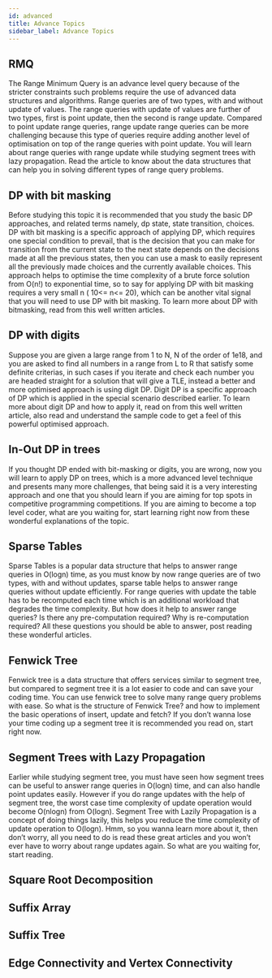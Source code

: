 ```yaml
---
id: advanced
title: Advance Topics
sidebar_label: Advance Topics
---
```


## RMQ
The Range Minimum Query is an advance level query because of the stricter constraints such problems require the use of advanced data structures and algorithms. Range queries are of two types, with and without update of values. The range queries with update of values are further of two types, first is point update, then the second is range update. Compared to point update range queries, range update range queries can be more challenging because this type of queries require adding another level of optimisation on top of the range queries with point update. You will learn about range queries with range update while studying segment trees with lazy propagation. Read the article to know about the data structures that can help you in solving different types of range query problems.


<TabItem value="resource">
    <Question resource = "true" list={[{name:"Sequences",link:"https://cp-algorithms.com/sequences/rmq.html"},]}/>
</TabItem>


## DP with bit masking
Before studying this topic it is recommended that you study the basic DP approaches, and related terms namely, dp state, state transition, choices. DP with bit masking is a specific approach of applying DP, which requires one special condition to prevail, that is the decision that you can make for transition from the current state to the next state depends on the decisions made at all the previous states, then you can use a mask to easily represent all the previously made choices and the currently available choices. This approach helps to optimise the time complexity of a brute force solution from O(n!) to exponential time, so to say for applying DP with bit masking requires a very small n ( 10<= n<= 20), which can be another vital signal that you will need to use DP with bit masking. To learn more about DP with bitmasking, read from this well written articles.

<TabItem value="resource">
	<Question resource = "true" list={[{name:"Bit Masking",link:"https://www.hackerearth.com/practice/algorithms/dynamic-programming/bit-masking/tutorial"},{name:"CodeForces Blog",link:"https://codeforces.com/blog/entry/337"},]}/>
</TabItem>


## DP with digits
Suppose you are given a large range from 1 to N, N of the order of 1e18, and you are asked to find all numbers in a range from L to R that satisfy some definite criterias, in such cases if you iterate and check each number you are headed straight for a solution that will give a TLE, instead a better and more optimised approach is using digit DP. Digit DP is a specific approach of DP which is applied in the special scenario described earlier. To learn more about digit DP and how to apply it, read on from this well written article, also read and understand the sample code to get a feel of this powerful optimised approach.

<TabItem value="resource">
	<Question resource = "true" list={[{name:"CodeForces Blog",link:"https://codeforces.com/blog/entry/53960"},{name:"Digit Dp Resource",link:"https://github.com/flash7even/Programming-Contest/blob/master/Code%20Repository/Dynamic%20Programming/Digit%20DP/Digit-DP.cpp"},{name:"",link:"http://gautamdegitdp.blogspot.com"},]}/>
</TabItem>


## In-Out DP in trees
If you thought DP ended with bit-masking or digits, you are wrong, now you will learn to apply DP on trees, which is a more advanced level technique and presents many more challenges, that being said it is a very interesting approach and one that you should learn if you are aiming for top spots in competitive programming competitions. If you are aiming to become a top level coder, what are you waiting for, start learning right now from these wonderful explanations of the topic.

<TabItem value="resource">
	<Question resource = "true" list={[{name:"Video Explanation",link:"https://www.youtube.com/watch?v=Xng1Od_v6Ug"},{name:"Inout Dp Tree",link:"https://blogarithms.github.io/articles/2019-10/inout-dp-tree/"},{name:"CodeForces Blog",link:"https://codeforces.com/blog/entry/20935"},{name:"Dynamic Programming Trees",link:"https://www.geeksforgeeks.org/dynamic-programming-trees-set-2/"},]}/>
</TabItem>


## Sparse Tables
Sparse Tables is a popular data structure that helps to answer range queries in O(logn) time, as you must know by now range queries are of two types, with and without updates, sparse table helps to answer range queries without update efficiently. For range queries with update the table has to be recomputed each time which is an additional workload that degrades the time complexity. But how does it help to answer range queries? Is there any pre-computation required? Why is re-computation required? All these questions you should be able to answer, post reading these wonderful articles.

<TabItem value="resource">
	<Question resource = "true" list={[{name:"Sparse Table HackerEarth",link:"https://www.hackerearth.com/practice/notes/sparse-table/"},{name:"Sparse Table Cp Algo",link:"https://cp-algorithms.com/data_structures/sparse-table.html"},]}/>
</TabItem>


## Fenwick Tree
Fenwick tree is a data structure that offers services similar to segment tree, but compared to segment tree it is a lot easier to code and can save your coding time. You can use fenwick tree to solve many range query problems with ease. So what is the structure of Fenwick Tree? and how to implement the basic operations of insert, update and fetch? If you don’t wanna lose your time coding up a segment tree it is recommended you read on, start right now.

<TabItem value="resource">
	<Question resource = "true" list={[{name:"Binary Indexed Tree TopCoder Tutorial",link:"https://www.topcoder.com/community/competitive-programming/tutorials/binary-indexed-trees/"},{name:"Fenwick Tree HackerEarth Tutorial",link:"https://www.hackerearth.com/practice/data-structures/advanced-data-structures/fenwick-binary-indexed-trees/tutorial"},{name:"Fenwick Tree Cp Algo",link:"https://cp-algorithms.com/data_structures/fenwick.html"},]}/>
</TabItem>


## Segment Trees with Lazy Propagation
Earlier while studying segment tree, you must have seen how segment trees can be useful to answer range queries in O(logn) time, and can also handle point updates easily.      However if you do range updates with the help of segment tree, the worst case time complexity of update operation would become O(nlogn) from O(logn). Segment Tree with Lazily Propagation is a concept of doing things lazily, this helps you reduce the time complexity of update operation to O(logn). Hmm, so you wanna learn more about it, then don’t worry, all you need to do is read these great articles and you won’t ever have to worry about range updates again. So what are you waiting for, start reading.

<TabItem value="resource">
	<Question resource = "true" list={[{name:"Segment Tree And Lazy Propagation",link:"https://www.hackerearth.com/practice/notes/segment-tree-and-lazy-propagation/"},{name:"Understanding Range Queries And Updates Segment Tree Lazy Propagation",link:"https://medium.com/nybles/understanding-range-queries-and-updates-segment-tree-lazy-propagation-and-mos-algorithm-d2cd2f6586d8/"},]}/>
</TabItem>


## Square Root Decomposition

<TabItem value="resource">
	<Question resource = "true" list={[{name:"Square Root Decomposition",link:"https://blogarithms.github.io/articles/2019-07/square-root-decomposition/"},{name:"Sqrt Decomposition",link:"https://cp-algorithms.com/data_structures/sqrt_decomposition.html"},{name:"Entry",link:"https://codeforces.com/blog/entry/83248"},]}/>
</TabItem>


## Suffix Array

<TabItem value="resource">
	<Question resource = "true" list={[{name:"Suffix Arrays",link:"https://www.hackerearth.com/practice/data-structures/advanced-data-structures/suffix-arrays/tutorial"},{name:"Suffix Array",link:"https://cp-algorithms.com/string/suffix-array.html"},{name:"Course",link:"https://codeforces.com/edu/course/2"},{name:"A Tutorial On Suffix Arrays",link:"https://discuss.codechef.com/t/a-tutorial-on-suffix-arrays/2950"},{name:"Suffix Array Set 1 Introduction",link:"https://www.geeksforgeeks.org/suffix-array-set-1-introduction/"},]}/>
</TabItem>


## Suffix Tree

<TabItem value="resource">
	<Question resource = "true" list={[{name:"Suffix Trees",link:"https://www.hackerearth.com/practice/data-structures/advanced-data-structures/suffix-trees/tutorial"},{name:"Suffix Trees",link:"https://cp-algorithms.com/string/suffix-tree-ukkonen.html"},]}/>
</TabItem>


## Edge Connectivity and Vertex Connectivity

<TabItem value="resource">
	<Question resource = "true" list={[{name:"Edge Vertex Connectivity",link:"https://cp-algorithms.com/graph/edge_vertex_connectivity.html"},]}/>
</TabItem>
